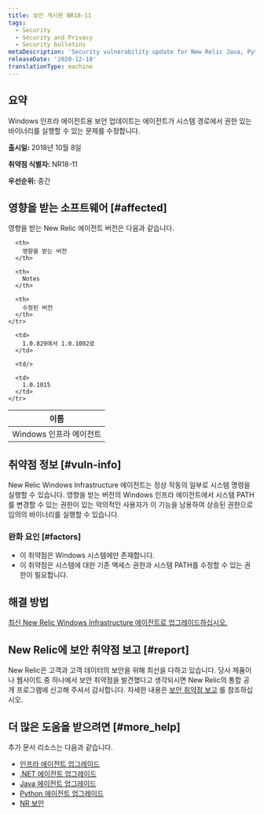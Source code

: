 ```yaml
---
title: 보안 게시판 NR18-11
tags:
  - Security
  - Security and Privacy
  - Security bulletins
metaDescription: 'Security vulnerability update for New Relic Java, Python, and .NET agents.'
releaseDate: '2020-12-10'
translationType: machine
---
```


## 요약

Windows 인프라 에이전트용 보안 업데이트는 에이전트가 시스템 경로에서 권한 있는 바이너리를 실행할 수 있는 문제를 수정합니다.

**출시일:** 2018년 10월 8일

**취약점 식별자:** NR18-11

**우선순위:** 중간

## 영향을 받는 소프트웨어 [#affected]

영향을 받는 New Relic 에이전트 버전은 다음과 같습니다.

<table>
  <thead>
    <tr>
      <th>
        이름
      </th>

      <th>
        영향을 받는 버전
      </th>

      <th>
        Notes
      </th>

      <th>
        수정된 버전
      </th>
    </tr>
  </thead>

  <tbody>
    <tr>
      <td>
        Windows 인프라 에이전트
      </td>

      <td>
        1.0.829에서 1.0.1002로
      </td>

      <td/>

      <td>
        1.0.1015
      </td>
    </tr>
  </tbody>
</table>

## 취약점 정보 [#vuln-info]

New Relic Windows Infrastructure 에이전트는 정상 작동의 일부로 시스템 명령을 실행할 수 있습니다. 영향을 받는 버전의 Windows 인프라 에이전트에서 시스템 PATH를 변경할 수 있는 권한이 있는 악의적인 사용자가 이 기능을 남용하여 상승된 권한으로 임의의 바이너리를 실행할 수 있습니다.

### 완화 요인 [#factors]

* 이 취약점은 Windows 시스템에만 존재합니다.
* 이 취약점은 시스템에 대한 기존 액세스 권한과 시스템 PATH를 수정할 수 있는 권한이 필요합니다.

## 해결 방법

[최신 New Relic Windows Infrastructure 에이전트로 업그레이드하십시오.](/docs/infrastructure/new-relic-infrastructure/installation/update-infrastructure-agent)

## New Relic에 보안 취약점 보고 [#report]

New Relic은 고객과 고객 데이터의 보안을 위해 최선을 다하고 있습니다. 당사 제품이나 웹사이트 중 하나에서 보안 취약점을 발견했다고 생각되시면 New Relic의 통합 공개 프로그램에 신고해 주셔서 감사합니다. 자세한 내용은 [보안 취약점 보고](/docs/security/new-relic-security/data-privacy/reporting-security-vulnerabilities) 를 참조하십시오.

## 더 많은 도움을 받으려면 [#more_help]

추가 문서 리소스는 다음과 같습니다.

* [인프라 에이전트 업그레이드](/docs/infrastructure/new-relic-infrastructure/installation/update-infrastructure-agent)
* [.NET 에이전트 업그레이드](/docs/agents/net-agent/installation/update-net-agent)
* [Java 에이전트 업그레이드](/docs/agents/java-agent/installation/upgrade-java-agent)
* [Python 에이전트 업그레이드](/docs/agents/python-agent/installation-configuration/upgrade-python-agent)
* [NR 보안](https://newrelic.com/security)
